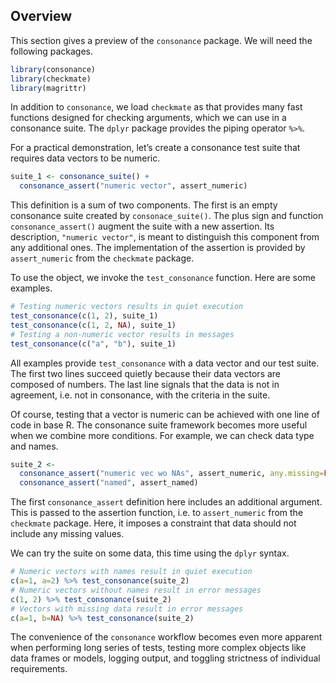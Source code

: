## Overview {#overview}

This section gives a preview of the `consonance` package. We will need
the following packages.

```r
library(consonance)
library(checkmate)
library(magrittr)
```

In addition to `consonance`, we load `checkmate` as that provides many fast
functions designed for checking arguments, which we can use in a consonance
suite. The `dplyr` package provides the piping operator `%>%`.

For a practical demonstration, let's create a consonance test suite that
requires data vectors to be numeric.

```r
suite_1 <- consonance_suite() +
  consonance_assert("numeric vector", assert_numeric)
```

This definition is a sum of two components. The first is an empty
consonance suite created by `consonace_suite()`. The plus sign and function
`consonance_assert()` augment the suite with a new assertion. Its description,
`"numeric vector"`,  is meant to distinguish this component from any
additional ones. The implementation of the assertion is provided by
`assert_numeric` from the `checkmate` package.

To use the object, we invoke the `test_consonance` function. Here are some
examples.

```r
# Testing numeric vectors results in quiet execution
test_consonance(c(1, 2), suite_1)
test_consonance(c(1, 2, NA), suite_1)
# Testing a non-numeric vector results in messages
test_consonance(c("a", "b"), suite_1)
```

All examples provide `test_consonance` with a data vector and our test suite.
The first two lines succeed quietly because their data vectors are composed
of numbers. The last line signals that the data is not in agreement, i.e.
not in consonance, with the criteria in the suite.

Of course, testing that a vector is numeric can be achieved with one
line of code in base R. The consonance suite framework becomes more useful
when we combine more conditions. For example, we can check data type and names.

```r
suite_2 <-
  consonance_assert("numeric vec wo NAs", assert_numeric, any.missing=FALSE) +
  consonance_assert("named", assert_named)
```

The first `consonance_assert` definition here includes an additional argument.
This is passed to the assertion function, i.e. to `assert_numeric` from the
`checkmate` package. Here, it imposes a constraint that data should not
include any missing values.

We can try the suite on some data, this time using the `dplyr` syntax.

```r
# Numeric vectors with names result in quiet execution
c(a=1, a=2) %>% test_consonance(suite_2)
# Numeric vectors without names result in error messages
c(1, 2) %>% test_consonance(suite_2)
# Vectors with missing data result in error messages
c(a=1, b=NA) %>% test_consonance(suite_2)
```

The convenience of the `consonance` workflow becomes even more
apparent when performing long series of tests, testing more complex objects
like data frames or models, logging output, and toggling strictness of
individual requirements.

